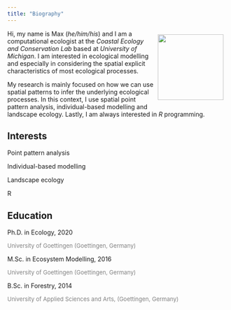 ```yaml
---
title: "Biography"
---
```


![](images/portrait.jpg){style="float:right;padding: 10 10 10 10px;" width="150"}

Hi, my name is Max (_he/him/his_) and I am a computational ecologist at the _Coastal Ecology and Conservation Lab_ based at _University of Michigan_. I am interested in ecological modelling and especially in considering the spatial explicit characteristics of most ecological processes.

My research is mainly focused on how we can use spatial patterns to infer the underlying ecological processes. In this context, I use spatial point pattern analysis, individual-based modelling and landscape ecology. Lastly, I am always interested in _R_ programming.

## Interests 

<i class="bi bi-three-dots"></i> Point pattern analysis

<i class="bi bi-pc-display-horizontal"></i> Individual-based modelling

<i class="bi bi-map"></i> Landscape ecology

<i class="bi bi-code"></i> R

## Education 

<i class="bi bi-mortarboard-fill"></i> Ph.D. in Ecology, 2020

<span style="color:grey;font-size:small"> University of Goettingen (Goettingen, Germany) </span>

<i class="bi bi-mortarboard-fill"></i> M.Sc. in Ecosystem Modelling, 2016

<span style="color:grey;font-size:small"> University of Goettingen (Goettingen, Germany) </span>

<i class="bi bi-mortarboard-fill"></i> B.Sc. in Forestry, 2014

<span style="color:grey;font-size:small"> University of Applied Sciences and Arts, (Goettingen, Germany) </span>

